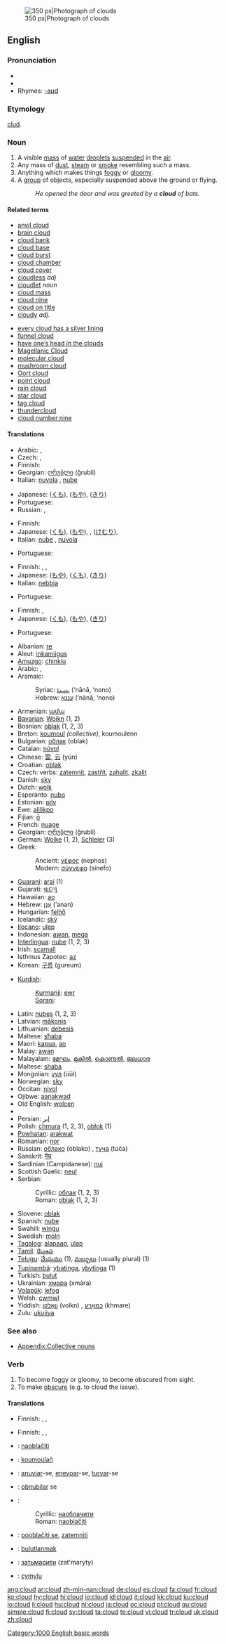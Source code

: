 [[Image:Anvil shaped cumulus panorama edit.jpg|thumb|right|350 px|Photograph of clouds]]
==English==
{{wikipedia}}

===Pronunciation===
* {{IPA|/klaʊd/}}
* {{audio|en-us-cloud.ogg|Audio (US)}}
* Rhymes: [[Rhymes:English:-aʊd|-aʊd]]

===Etymology===
{{OE.}} [[clud]].

===Noun===
{{en-noun}}

# A visible [[mass]] of [[water]] [[droplets]] [[suspended]] in the [[air]].
# Any mass of [[dust]], [[steam]] or [[smoke]] resembling such a mass.
# Anything which makes things [[foggy]] or [[gloomy]].
# A [[group]] of objects, especially suspended above the ground or flying.
#: ''He opened the door and was greeted by a '''cloud''' of bats.''

====Related terms====
{{top2}}
* [[anvil cloud]]
* [[brain cloud]]
* [[cloud bank]]
* [[cloud base]]
* [[cloud burst]]
* [[cloud chamber]]
* [[cloud cover]]
* [[cloudless]] ''adj''
* [[cloudlet]] ''noun''
* [[cloud mass]]
* [[cloud nine]]
* [[cloud on title]]
* [[cloudy]] ''adj.''
{{mid2}}
* [[every cloud has a silver lining]]
* [[funnel cloud]]
* [[have one's head in the clouds|have one’s head in the clouds]]
* [[Magellanic Cloud]]
* [[molecular cloud]]
* [[mushroom cloud]]
* [[Oort cloud]]
* [[point cloud]]
* [[rain cloud]]
* [[star cloud]]
* [[tag cloud]]
* [[thundercloud]]
* [[cloud number nine]] {{alternative spelling of|[[cloud nine]]}}
{{bottom2}}

====Translations====
{{trans-top|visible mass of water droplets suspended in the air}}
* Arabic: {{Arab|[[سحابة]]}} {{f}}, {{Arab|[[غيمة]]}} {{f}}
* Czech: {{t+|cs|mrak|m}}, {{t+|cs|oblak|m}}
* Finnish: {{t+|fi|pilvi}}
* Georgian: [[ღრუბლი]] (ğrubli)
* Italian: [[nuvola]] {{f}}, [[nube]] {{f}}
{{trans-mid}}
* Japanese: {{t+|ja|雲|tr=kumo|sc=Jpan}} ([[くも]]), {{t+|ja|靄|tr=moya|sc=Jpan}} ([[もや]]), {{t+|ja|霧|tr=kiri|sc=Jpan}} ([[きり]])
* Portuguese: {{t+|pt|nuvem|f}}
* Russian: {{t+|ru|облако|n|tr=óblako|sc=Cyrl}}, {{t+|ru|туча|f|tr=túča|sc=Cyrl}}
{{trans-bottom}}

{{trans-top|mass of dust, steam or smoke}}
* Finnish: {{t+|fi|pilvi}}
* Japanese: {{t+|ja|雲|tr=kumo|sc=Jpan}} ([[くも]]), {{t+|ja|靄|tr=moya|sc=Jpan}} ([[もや]]), {{qualifier|for steam}} {{t-|ja|湯気|tr=yuge|sc=Jpan}},{{qualifier|for smoke}} {{t+|ja|煙|tr=kemuri|sc=Jpan}} ([[けむり]]), {{qualifier|for dust}} {{t+|ja|埃|tr=hokori|sc=Jpan}}
* Italian: [[nube]] {{f}}, [[nuvola]] {{f}}
{{trans-mid}}
* Portuguese: {{t+|pt|nuvem|f}}
{{trans-bottom}}

{{trans-top|anything which makes things foggy or gloomy}}
* Finnish: {{t+|fi|pilvi}}, {{t+|fi|sumu}}, {{t+|fi|utu}}
* Japanese: {{t+|ja|靄|tr=moya|sc=Jpan}} ([[もや]]), {{t+|ja|雲|tr=kumo|sc=Jpan}} ([[くも]]), {{t+|ja|霧|tr=kiri|sc=Jpan}} ([[きり]])
* Italian: [[nebbia]] {{f}}
{{trans-mid}}
* Portuguese: {{t+|pt|nuvem|f}}
{{trans-bottom}}

{{trans-top|group of objects suspended above the ground or flying}}
* Finnish: {{t+|fi|pilvi}}, {{t+|fi|parvi}}
* Japanese: {{t+|ja|雲|tr=kumo|sc=Jpan}} ([[くも]]), {{t+|ja|靄|tr=moya|sc=Jpan}} ([[もや]]), {{t+|ja|霧|tr=kiri|sc=Jpan}} ([[きり]])
{{trans-mid}}
* Portuguese: {{t+|pt|nuvem|f}}
{{trans-bottom}}

{{ttbc-top}}
* Albanian: [[re]] {{f}}
* Aleut: [[inkamiigus]]
* [[Amuzgo]]: [[chinkiu]]
* Arabic: {{Arab|[[سحابة]]}} {{f}}, {{Arab|[[غيمة]]}} {{f}}
* Aramaic:
*: Syriac: [[ܥܢܢܐ]] (‘nānā, ‘nono) {{f}}
*: Hebrew: [[עננא]] (‘nānā, ‘nono) {{f}}
* Armenian: [[ամպ]]
* [[Bavarian]]: [[Woikn]] {{f}} (1, 2)
* Bosnian: [[oblak]] {{m}} (1, 2, 3)
* Breton: [[koumoul]] ''(collective)'', koumoulenn {{f}}
* Bulgarian: [[облак]] (oblak) {{m}}
* Catalan: [[núvol]] {{m}}
* Chinese: [[雲]], [[云]] (yún)
* Croatian: [[oblak]] {{m}}
* Czech: verbs: [[zatemnit]], [[zastřít]], [[zahalit]], [[zkalit]]
* Danish: [[sky]]
* Dutch: [[wolk]] {{f}}
* Esperanto: [[nubo]]
* Estonian: [[pilv]]
* Ewe: [[alilikpo]]
* Fijian: [[ō]]
* French: [[nuage]] {{m}}
* Georgian: [[ღრუბლი]] (ğrubli)
* German: [[Wolke]] {{f}} (1, 2), [[Schleier]] {{m}} (3)
* Greek:
*: Ancient: [[νέφος]] (nephos) {{n}}
*: Modern: [[σύννεφο]] (sínefo) {{n}}
* [[Guaraní]]: [[arai]] (1)
* Gujarati: [[વાદળું]]
* Hawaiian: [[ao]]
* Hebrew: [[ענן|עָנָן]] (’anan) {{m}}
* Hungarian: [[felhő]]
* Icelandic: [[ský]] {{n}}
* [[Ilocano]]: [[ulep]]
* Indonesian: [[awan]], [[mega]]
* [[Interlingua]]: [[nube]] (1, 2, 3)
* Irish: [[scamall]] {{m}}
* Isthmus Zapotec: [[az]]
* Korean: [[구름]] (gureum)
{{ttbc-mid}}
* [[Kurdish]]:
*: [[Kurmanji]]: [[ewr]] {{m}}
*: [[Sorani]]: {{KUchar|[[هه‌ور]]}}
* Latin: [[nubes]] {{f}} (1, 2, 3)
* Latvian: [[mākonis]] {{g|Latvian}}
* Lithuanian: [[debesis]] {{m}}
* Maltese: [[sħaba]] {{f}}
* Maori: [[kapua]], [[ao]]
* Malay: [[awan]]
* Malayalam: [[മേഘം]], [[മുകില്‍]], [[കൊണ്ടല്‍]], [[ജലധാര]]
* Maltese: [[shaba]]
* Mongolian: [[үүл]] (üül)
* Norwegian: [[sky]] {{m}}
* Occitan: [[nivol]] {{f}}
* Ojibwe: [[aanakwad]]
* Old English: [[wolcen]] {{n}}
* {{trreq|Oriya}}
* Persian: [[ابر]]
* Polish: [[chmura]] {{f}} (1, 2, 3), [[obłok]] {{m}} (1)
* [[Powhatan]]: [[arakwat]]
* Romanian: [[nor]] {{m}}
* Russian: [[облако]] (óblako) {{n}}, [[туча]] (túča) {{f}}
* Sanskrit: [[मेघ]] {{m}}
* Sardinian (Campidanese): [[nui]] {{m}}
* Scottish Gaelic: [[neul]] {{m}}
* Serbian:
*: Cyrillic: [[облак]] {{m}} (1, 2, 3)
*: Roman: [[oblak]] {{m}} (1, 2, 3)
* Slovene: [[oblak]] {{m}}
* Spanish: [[nube]] {{m}}
* Swahili: [[wingu]]
* Swedish: [[moln]] {{n}}
* [[Tagalog]]: [[alapaap]], [[ulap]]
* [[Tamil]]: [[மேகம்]]
* [[Telugu]]: [[మేఘము]] (1), [[మబ్బులు]] (usually plural) (1)
* [[Tupinambá]]: [[ybatinga]], [[ybytinga]] (1)
* Turkish: [[bulut]]
* Ukrainian: [[хмара]] (xmára) {{f}}
* [[Volapük]]: [[lefog]]
* Welsh: [[cwmwl]] {{m}}
* Yiddish: [[וואָלקן]] (volkn) {{m}}, [[כמאַרע]] (khmare) {{f}}
* Zulu: [[ukujiya]]
{{ttbc-bottom}}

===See also===
{{commons}}
* [[Appendix:Collective nouns]]

===Verb===
{{en-verb}}

# To become foggy or gloomy, to become obscured from sight.
# To make [[obscure]] (e.g. to cloud the issue).

====Translations====
{{trans-top|to become foggy or gloomy, to become obscured from sight}}
* Finnish: {{t|fi|samentua}}, {{t-|fi|sumentua}}, {{t-|fi|huurtua}}
{{trans-mid}}
{{trans-bottom}}

{{trans-top|to make obscure (e.g. to cloud the issue)}}
* Finnish: {{t-|fi|sumentaa}}, {{t-|fi|sumentaa}}, {{t-|fi|hämärtää}}
{{trans-mid}}
{{trans-bottom}}

{{checktrans-top}}
* {{ttbc|Bosnian}}: [[naoblačiti]]
* {{ttbc|Breton}}: [[koumoulañ]]
* {{ttbc|Portuguese}}: [[anuviar]]-se, [[enevoar]]-se, [[turvar]]-se
* {{ttbc|Interlingua}}: [[obnubilar]] se
* {{ttbc|Serbian}}:
*: Cyrillic: [[наоблачити]]
*: Roman: [[naoblačiti]]
* {{ttbc|Slovene}}: [[pooblačiti se]], [[zatemniti]]
* {{ttbc|Turkish}}: [[bulutlanmak]]
* {{ttbc|Ukrainian}}: [[затьмарити]] (zat'maryty)
* {{ttbc|Welsh}}: [[cymylu]]
{{checktrans-bottom}}

[[Category:1000 English basic words]]

[[ang:cloud]]
[[ar:cloud]]
[[zh-min-nan:cloud]]
[[de:cloud]]
[[es:cloud]]
[[fa:cloud]]
[[fr:cloud]]
[[ko:cloud]]
[[hy:cloud]]
[[hi:cloud]]
[[io:cloud]]
[[id:cloud]]
[[it:cloud]]
[[kk:cloud]]
[[ku:cloud]]
[[lo:cloud]]
[[li:cloud]]
[[hu:cloud]]
[[nl:cloud]]
[[ja:cloud]]
[[oc:cloud]]
[[pl:cloud]]
[[qu:cloud]]
[[simple:cloud]]
[[fi:cloud]]
[[sv:cloud]]
[[ta:cloud]]
[[te:cloud]]
[[vi:cloud]]
[[tr:cloud]]
[[uk:cloud]]
[[zh:cloud]]